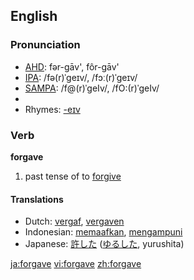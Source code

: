 ==English==

=== Pronunciation ===
*[[w:AHD|AHD]]: fər-gāv', fôr-gāv'
*[[w:IPA|IPA]]: /fə(r)ˈgeɪv/, /fɔː(r)ˈgeɪv/
*[[w:SAMPA|SAMPA]]: /f@(r)ˈgeIv/, /fO:(r)ˈgeIv/
*{{audio|en-us-forgave.ogg|Audio (US)}}
*Rhymes: [[Rhymes:English:-eɪv|-eɪv]]

=== Verb ===
'''forgave'''

# past tense of to [[forgive]]

==== Translations ====
*Dutch: [[vergaf]], [[vergaven]]
*Indonesian: [[maaf|memaafkan]], [[ampun|mengampuni]]
*Japanese: [[許した]] ([[ゆるした]], yurushita)

[[ja:forgave]]
[[vi:forgave]]
[[zh:forgave]]